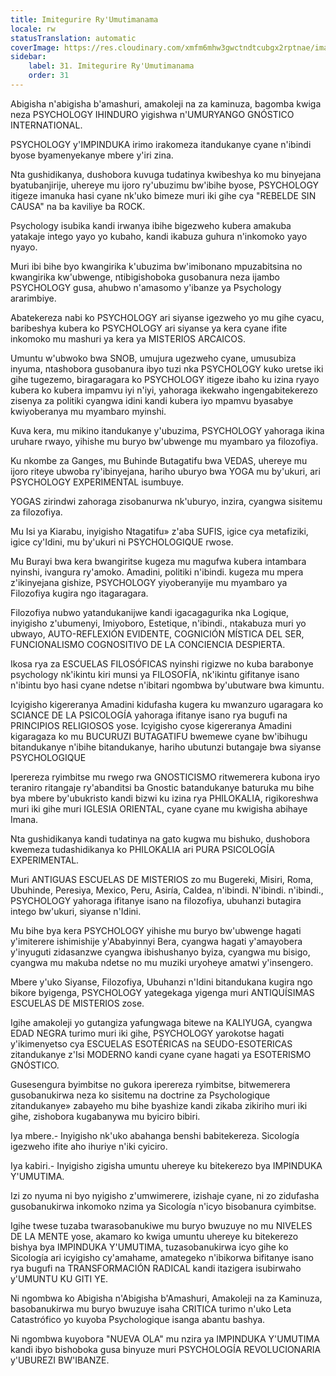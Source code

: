 ```yaml
---
title: Imitegurire Ry'Umutimanama
locale: rw
statusTranslation: automatic
coverImage: https://res.cloudinary.com/xmfm6mhw3gwctndtcubgx2rptnae/image/upload/v1740337243/small_cover_educacion_fundamental_a051170f1c.webp
sidebar:
    label: 31. Imitegurire Ry'Umutimanama
    order: 31
---
```

Abigisha n'abigisha b'amashuri, amakoleji na za kaminuza, bagomba kwiga neza PSYCHOLOGY IHINDURO yigishwa n'UMURYANGO GNÓSTICO INTERNATIONAL.

PSYCHOLOGY y'IMPINDUKA irimo irakomeza itandukanye cyane n'ibindi byose byamenyekanye mbere y'iri zina.

Nta gushidikanya, dushobora kuvuga tudatinya kwibeshya ko mu binyejana byatubanjirije, uhereye mu ijoro ry'ubuzimu bw'ibihe byose, PSYCHOLOGY itigeze imanuka hasi cyane nk'uko bimeze muri iki gihe cya "REBELDE SIN CAUSA" na ba kaviliye ba ROCK.

Psychology isubika kandi irwanya ibihe bigezweho kubera amakuba yatakaje intego yayo yo kubaho, kandi ikabuza guhura n'inkomoko yayo nyayo.

Muri ibi bihe byo kwangirika k'ubuzima bw'imibonano mpuzabitsina no kwangirika kw'ubwenge, ntibigishoboka gusobanura neza ijambo PSYCHOLOGY gusa, ahubwo n'amasomo y'ibanze ya Psychology ararimbiye.

Abatekereza nabi ko PSYCHOLOGY ari siyanse igezweho yo mu gihe cyacu, baribeshya kubera ko PSYCHOLOGY ari siyanse ya kera cyane ifite inkomoko mu mashuri ya kera ya MISTERIOS ARCAICOS.

Umuntu w'ubwoko bwa SNOB, umujura ugezweho cyane, umusubiza inyuma, ntashobora gusobanura ibyo tuzi nka PSYCHOLOGY kuko uretse iki gihe tugezemo, biragaragara ko PSYCHOLOGY itigeze ibaho ku izina ryayo kubera ko kubera impamvu iyi n'iyi, yahoraga ikekwaho ingengabitekerezo zisenya za politiki cyangwa idini kandi kubera iyo mpamvu byasabye kwiyoberanya mu myambaro myinshi.

Kuva kera, mu mikino itandukanye y'ubuzima, PSYCHOLOGY yahoraga ikina uruhare rwayo, yihishe mu buryo bw'ubwenge mu myambaro ya filozofiya.

Ku nkombe za Ganges, mu Buhinde Butagatifu bwa VEDAS, uhereye mu ijoro riteye ubwoba ry'ibinyejana, hariho uburyo bwa YOGA mu by'ukuri, ari PSYCHOLOGY EXPERIMENTAL isumbuye.

YOGAS zirindwi zahoraga zisobanurwa nk'uburyo, inzira, cyangwa sisitemu za filozofiya.

Mu Isi ya Kiarabu, inyigisho Ntagatifu» z'aba SUFIS, igice cya metafiziki, igice cy'Idini, mu by'ukuri ni PSYCHOLOGIQUE rwose.

Mu Burayi bwa kera bwangiritse kugeza mu magufwa kubera intambara nyinshi, ivangura ry'amoko. Amadini, politiki n'ibindi. kugeza mu mpera z'ikinyejana gishize, PSYCHOLOGY yiyoberanyije mu myambaro ya Filozofiya kugira ngo itagaragara.

Filozofiya nubwo yatandukanijwe kandi igacagagurika nka Logique, inyigisho z'ubumenyi, Imiyoboro, Estetique, n'ibindi., ntakabuza muri yo ubwayo, AUTO-REFLEXIÓN EVIDENTE, COGNICIÓN MÍSTICA DEL SER, FUNCIONALISMO COGNOSITIVO DE LA CONCIENCIA DESPIERTA.

Ikosa rya za ESCUELAS FILOSÓFICAS nyinshi rigizwe no kuba barabonye psychology nk'ikintu kiri munsi ya FILOSOFÍA, nk'ikintu gifitanye isano n'ibintu byo hasi cyane ndetse n'ibitari ngombwa by'ubutware bwa kimuntu.

Icyigisho kigereranya Amadini kidufasha kugera ku mwanzuro ugaragara ko SCIANCE DE LA PSICOLOGÍA yahoraga ifitanye isano rya bugufi na PRINCIPIOS RELIGIOSOS yose. Icyigisho cyose kigereranya Amadini kigaragaza ko mu BUCURUZI BUTAGATIFU bwemewe cyane bw'ibihugu bitandukanye n'ibihe bitandukanye, hariho ubutunzi butangaje bwa siyanse PSYCHOLOGIQUE

Iperereza ryimbitse mu rwego rwa GNOSTICISMO ritwemerera kubona iryo teraniro ritangaje ry'abanditsi ba Gnostic batandukanye baturuka mu bihe bya mbere by'ubukristo kandi bizwi ku izina rya PHILOKALIA, rigikoreshwa muri iki gihe muri IGLESIA ORIENTAL, cyane cyane mu kwigisha abihaye Imana.

Nta gushidikanya kandi tudatinya na gato kugwa mu bishuko, dushobora kwemeza tudashidikanya ko PHILOKALIA ari PURA PSICOLOGÍA EXPERIMENTAL.

Muri ANTIGUAS ESCUELAS DE MISTERIOS zo mu Bugereki, Misiri, Roma, Ubuhinde, Peresiya, Mexico, Peru, Asiría, Caldea, n'ibindi. N'ibindi. n'ibindi., PSYCHOLOGY yahoraga ifitanye isano na filozofiya, ubuhanzi butagira intego bw'ukuri, siyanse n'Idini.

Mu bihe bya kera PSYCHOLOGY yihishe mu buryo bw'ubwenge hagati y'imiterere ishimishije y'Ababyinnyi Bera, cyangwa hagati y'amayobera y'inyuguti zidasanzwe cyangwa ibishushanyo byiza, cyangwa mu bisigo, cyangwa mu makuba ndetse no mu muziki uryoheye amatwi y'insengero.

Mbere y'uko Siyanse, Filozofiya, Ubuhanzi n'Idini bitandukana kugira ngo bikore byigenga, PSYCHOLOGY yategekaga yigenga muri ANTIQUÍSIMAS ESCUELAS DE MISTERIOS zose.

Igihe amakoleji yo gutangiza yafungwaga bitewe na KALIYUGA, cyangwa EDAD NEGRA turimo muri iki gihe, PSYCHOLOGY yarokotse hagati y'ikimenyetso cya ESCUELAS ESOTÉRICAS na SEUDO-ESOTERICAS zitandukanye z'Isi MODERNO kandi cyane cyane hagati ya ESOTERISMO GNÓSTICO.

Gusesengura byimbitse no gukora iperereza ryimbitse, bitwemerera gusobanukirwa neza ko sisitemu na doctrine za Psychologique zitandukanye» zabayeho mu bihe byashize kandi zikaba zikiriho muri iki gihe, zishobora kugabanywa mu byiciro bibiri.

Iya mbere.- Inyigisho nk'uko abahanga benshi babitekereza. Sicología igezweho ifite aho ihuriye n'iki cyiciro.

Iya kabiri.- Inyigisho zigisha umuntu uhereye ku bitekerezo bya IMPINDUKA Y'UMUTIMA.

Izi zo nyuma ni byo nyigisho z'umwimerere, izishaje cyane, ni zo zidufasha gusobanukirwa inkomoko nzima ya Sicología n'icyo bisobanura cyimbitse.

Igihe twese tuzaba twarasobanukiwe mu buryo bwuzuye no mu NIVELES DE LA MENTE yose, akamaro ko kwiga umuntu uhereye ku bitekerezo bishya bya IMPINDUKA Y'UMUTIMA, tuzasobanukirwa icyo gihe ko Sicología ari icyigisho cy'amahame, amategeko n'ibikorwa bifitanye isano rya bugufi na TRANSFORMACIÓN RADICAL kandi itazigera isubirwaho y'UMUNTU KU GITI YE.

Ni ngombwa ko Abigisha n'Abigisha b'Amashuri, Amakoleji na za Kaminuza, basobanukirwa mu buryo bwuzuye isaha CRITICA turimo n'uko Leta Catastrófico yo kuyoba Psychologique isanga abantu bashya.

Ni ngombwa kuyobora "NUEVA OLA" mu nzira ya IMPINDUKA Y'UMUTIMA kandi ibyo bishoboka gusa binyuze muri PSYCHOLOGÍA REVOLUCIONARIA y'UBUREZI BW'IBANZE.

